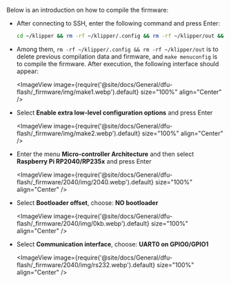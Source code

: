 Below is an introduction on how to compile the firmware:
* After connecting to SSH, enter the following command and press Enter:

    ```bash
    cd ~/klipper && rm -rf ~/klipper/.config && rm -rf ~/klipper/out && make menuconfig
    ```

* Among them, `rm -rf ~/klipper/.config && rm -rf ~/klipper/out` is to delete previous compilation data and firmware, and `make menuconfig` is to compile the firmware. After execution, the following interface should appear:

    <ImageView image={require('@site/docs/General/dfu-flash/_firmware/img/make1.webp').default} size="100%" align="Center" />

* Select **Enable extra low-level configuration options** and press Enter

    <ImageView image={require('@site/docs/General/dfu-flash/_firmware/img/make2.webp').default} size="100%" align="Center" />

* Enter the menu **Micro-controller Architecture** and then select **Raspberry Pi RP2040/RP235x** and press Enter

    <ImageView image={require('@site/docs/General/dfu-flash/_firmware/2040/img/2040.webp').default} size="100%" align="Center" />

* Select **Bootloader offset**, choose: **NO bootloader**

    <ImageView image={require('@site/docs/General/dfu-flash/_firmware/2040/img/0kb.webp').default} size="100%" align="Center" />

* Select **Communication interface**, choose: **UART0 on GPIO0/GPIO1**

    <ImageView image={require('@site/docs/General/dfu-flash/_firmware/2040/img/rs232.webp').default} size="100%" align="Center" />
